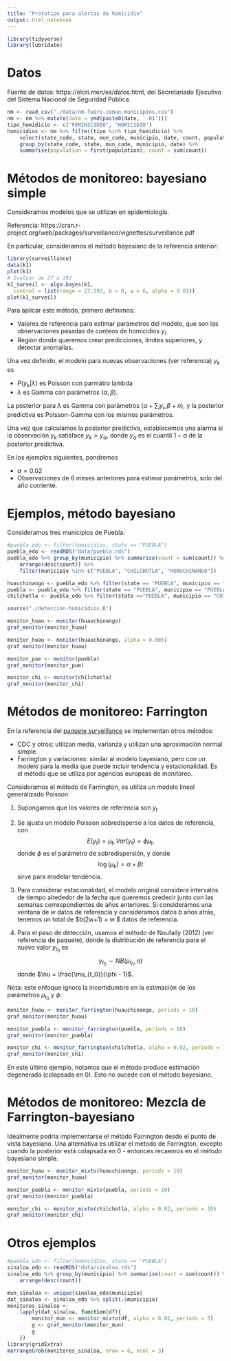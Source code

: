 ```yaml
---
title: "Prototipo para alertas de homicidio"
output: html_notebook
---
```


```r
library(tidyverse)
library(lubridate)
```

# Datos

Fuente de datos: https://elcri.men/es/datos.html, del Secretariado Ejecutivo del Sistema Nacional de Seguridad Pública.

```r
nm <- read_csv("./data/nm-fuero-comun-municipios.csv")
nm <- nm %>% mutate(date = ymd(paste0(date, '-01')))
tipo_homidicio <- c("FEMINICIDIO", "HOMICIDIO")
homicidios <- nm %>% filter(tipo %in% tipo_homidicio) %>%
    select(state_code, state, mun_code, municipio, date, count, population) %>% 
    group_by(state_code, state, mun_code, municipio, date) %>% 
    summarise(population = first(population), count = sum(count))
```


# Métodos de monitoreo: bayesiano simple

Consideramos modelos que se utilizan en epidemiología.

Referencia: https://cran.r-project.org/web/packages/surveillance/vignettes/surveillance.pdf

En particular, consideramos el método bayesiano de la referencia anterior:

```r
library(surveillance)
data(k1)
plot(k1)
# Evaluar de 27 a 192
k1_surveil <- algo.bayes(k1,
  control = list(range = 27:192, b = 0, w = 6, alpha = 0.01))
plot(k1_surveil)
```

Para aplicar este método, primero definimos:

- Valores de referencia para estimar parámetros del modelo, que son
las observaciones pasadas de conteos de homicidios $y_i$. 
- Región donde queremos crear predicciones, límites superiores, y detectar
anomalías.

Una vez definido, el modelo para nuevas observaciones (ver referencia) $y_k$ es

- $P(y_k | \lambda)$ es Poisson con parmátro lambda
- $\lambda$ es Gamma con parámetros $(\alpha, \beta)$.

La posterior para $\lambda$ es Gamma con parámetros
$(\alpha + \sum_i y_i, \beta + n)$, y la posterior predictiva
es Poisson-Gamma con los mismos parámetros.

Una vez que calculamos la posterior predictiva, establecemos una
alarma si la observación $y_k$ satisface $y_k > y_\alpha$, 
donde $y_\alpha$ es el cuantil $1- \alpha$ de la posterior predictiva.

En los ejemplos siguientes, pondremos 

- $\alpha = 0.02$
- Observaciones de 6 meses anteriores para estimar parámetros, solo
del año corriente.

# Ejemplos, método bayesiano

Consideramos tres municipios de Puebla:

```r
#puebla_edo <- filter(homicidios, state == "PUEBLA")
puebla_edo <- readRDS("data/puebla.rds")
puebla_edo %>% group_by(municipio) %>% summarise(count = sum(count)) %>% 
    arrange(desc(count)) %>% 
    filter(municipio %in% c("PUEBLA", "CHILCHOTLA", "HUAUCHINANGO"))
```

```r
huauchinango <- puebla_edo %>% filter(state == "PUEBLA", municipio == "HUAUCHINANGO")
puebla <- puebla_edo %>% filter(state == "PUEBLA", municipio == "PUEBLA")
chilchotla <- puebla_edo %>% filter(state =="PUEBLA", municipio == "CHILCHOTLA")
```


```r
source("./deteccion-homicidios.R")
```

```r
monitor_huau <- monitor(huauchinango)
graf_monitor(monitor_huau)
```

```r
monitor_huau <- monitor(huauchinango, alpha = 0.005)
graf_monitor(monitor_huau)
```


```r
monitor_pue <- monitor(puebla)
graf_monitor(monitor_pue)
```


```r
monitor_chi <- monitor(chilchotla)
graf_monitor(monitor_chi)
```


# Métodos de monitoreo: Farrington

En la referencia del [paquete surveillance](https://www.jstatsoft.org/article/view/v070i10) se implementan
otros métodos:

- CDC y otros: utilizan media, varianza y utilizan una aproximación normal
simple.
- Farrington y variaciones: similar al modelo bayesiano, pero con un modelo
para la media que puede incluir tendencia y estacionalidad. Es el método que
se utiliza por agencias europeas de monitoreo.

Consideramos el método de Farrington, es utiliza un modelo lineal generalizado
Poisson

1. Supongamos que los valores de referencia son $y_t$
2. Se ajusta un modelo Poisson sobredisperso a los datos de referencia,
con
$$E(y_t) = \mu_t, Var(y_t) = \phi \mu_t,$$
donde $\phi$ es el parámetro de sobredispersión, y donde
$$\log(\mu_k) = \alpha + \beta t$$ 
sirve para modelar tendencia.

3. Para considerar estacionalidad, el modelo original considera intervalos
de tiempo alrededor de la fecha que queremos predecir junto con las semanas
correspondientes de años anteriores. Si consideramos una ventana de $w$ datos
de referencia y consideramos datos  $b$ años atrás, tenemos un total
de $b(2w+1) + w $ datos de referencia.

4. Para el paso de detección, usamos el método de Noufaily (2012) (ver referencia
de paquete), donde la distribución de referencia para el nuevo valor $y_{t_0}$
es
$$y_{t_0}\sim NB(\mu_{t_0}, \eta)$$ 
donde $\nu = \frac{\mu_{t_0}}{\phi - 1}$.

Nota: este enfoque ignora la incertidumbre en la estimación de los parámetros
$\mu_{t_0}$ y $\phi$.


```r
monitor_huau <- monitor_farrington(huauchinango, periods = 10)
graf_monitor(monitor_huau)
```

```r
monitor_puebla <- monitor_farrington(puebla, periods = 10)
graf_monitor(monitor_puebla)
```



```r
monitor_chi <- monitor_farrington(chilchotla, alpha = 0.02, periods = 10)
graf_monitor(monitor_chi)
```

En este último ejemplo, notamos que el método produce estimación degenerada
(colapsada en 0). Esto no sucede con el método bayesiano.

# Métodos de monitoreo: Mezcla de Farrington-bayesiano

Idealmente podría implementarse el método Farrington desde el punto de vista
bayesiano. Una alternativa es utilizar el método de Farrington, excepto
cuando la posterior está colapsada en 0 - entonces recaemos en el método
bayesiano simple.


```r
monitor_huau <- monitor_mixto(huauchinango, periods = 10)
graf_monitor(monitor_huau)
```

```r
monitor_puebla <- monitor_mixto(puebla, periods = 10)
graf_monitor(monitor_puebla)
```



```r
monitor_chi <- monitor_mixto(chilchotla, alpha = 0.02, periods = 10)
graf_monitor(monitor_chi)
```

# Otros ejemplos

```r
#puebla_edo <- filter(homicidios, state == "PUEBLA")
sinaloa_edo <- readRDS("data/sinaloa.rds")
sinaloa_edo %>% group_by(municipio) %>% summarise(count = sum(count)) %>% 
    arrange(desc(count)) 
```

```r
mun_sinaloa <- unique(sinaloa_edo$municipio)
dat_sinaloa <- sinaloa_edo %>% split(.$municipio) 
monitores_sinaloa <- 
    lapply(dat_sinaloa, function(df){
        monitor_mun <- monitor_mixto(df, alpha = 0.02, periods = 5)
        g <- graf_monitor(monitor_mun)
        g
    })
library(gridExtra)
marrangeGrob(monitores_sinaloa, nrow = 6, ncol = 3)
```

